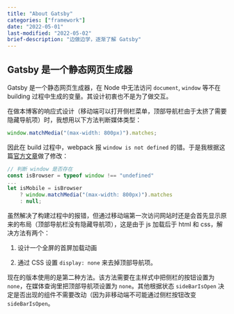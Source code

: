 ```yaml
---
title: "About Gatsby"
categories: ["framework"]
date: "2022-05-01"
last-modified: "2022-05-02"
brief-description: "边做边学，逐渐了解 Gatsby"
---
```


## Gatsby 是一个静态网页生成器

Gatsby 是一个静态网页生成器，在 Node 中无法访问 `document`, `window` 等不在 building 过程中生成的变量。其设计初衷也不是为了做交互。

在做本博客的响应式设计（移动端可以打开侧栏菜单，顶部导航栏由于太挤了需要隐藏导航项）时，我想用以下方法判断媒体类型：

```js
window.matchMedia("(max-width: 800px)").matches;
```

因此在 build 过程中，webpack 报 `window is not defined` 的错。于是我根据这篇[官方文章](https://www.gatsbyjs.com/docs/debugging-html-builds/)做了修改：

```js
// 判断 window 是否存在
const isBrowser = typeof window !== "undefined"
...
let isMobile = isBrowser
    ? window.matchMedia("(max-width: 800px)").matches
    : null;
```

虽然解决了构建过程中的报错，但通过移动端第一次访问网站时还是会首先显示原来的布局（顶部导航栏没有隐藏导航项），这是由于 js 加载后于 html 和 css，解决方法有两个：

1. 设计一个全屏的首屏加载动画

2. 通过 CSS 设置 `display: none` 来去掉顶部导航项。

现在的版本使用的是第二种方法。该方法需要在主样式中把侧栏的按钮设置为 `none`，在媒体查询里把顶部导航项设置为 `none`。其他根据状态 `sideBarIsOpen` 决定是否出现的组件不需要改动（因为非移动端不可能通过侧栏按钮改变 `sideBarIsOpen`。
